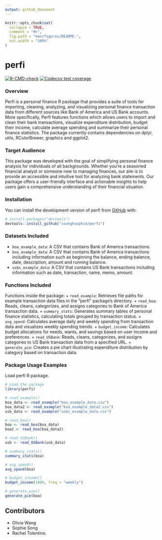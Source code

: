 ```yaml
---
output: github_document
---
```


<!-- README.md is generated from README.Rmd. Please edit that file -->

```r
knitr::opts_chunk$set(
  collapse = TRUE,
  comment = "#>",
  fig.path = "man/figures/README-",
  out.width = "100%"
)
```

# perfi

<!-- badges: start -->

[![R-CMD-check](https://github.com/ssonghaophie/perfi/actions/workflows/R-CMD-check.yaml/badge.svg)](https://github.com/ssonghaophie/perfi/actions/workflows/R-CMD-check.yaml)
[![Codecov test coverage](https://codecov.io/gh/ssonghaophie/perfi/branch/main/graph/badge.svg)](https://app.codecov.io/gh/ssonghaophie/perfi?branch=main)

<!-- badges: end -->

### Overview
Perfi is a personal finance R package that  provides a suite of tools for importing, cleaning, analyzing, and visualizing personal finance transaction data from different sources like Bank of America and US Bank accounts. More specifically, Perfi features functions which allows users to import and clean their bank transactions, visualize expenditure distribution, budget their income, calculate average spending and summarize their personal finance statistics. The package currently contains dependencies on dplyr, utils, RColorBrewer, graphics and ggplot2. 


### Target Audience
This package was developed with the goal of simplifying personal finance analysis for individuals of all backgrounds. Whether you're a seasoned financial analyst or someone new to managing finances, our aim is to provide an accessible and intuitive tool for analyzing bank statements. Our package offers a user-friendly interface and actionable insights to help users gain a comprehensive understanding of their financial situation.


### Installation 


You can install the development version of perfi from [GitHub](https://github.com/) with:
```r
# install.packages("devtools")
devtools::install_github("ssonghaophie/perfi")
```



### Datasets Included 
+ `boa_example_data`: A CSV that contains Bank of America transactions.
+ `boa_example_data`: A CSV that contains Bank of America transactions including information such as beginning the balance, ending balance, date, description, amount and running balance. 
+ `usbs_example_data`: A CSV that contains US Bank transactions including information such as date, transaction, name, memo, amount. 

### Functions Included

Functions inside the package:
+ `read_example`: Retrieves file paths for example transaction data files in the "perfi" package's directory.
+ `read_boa`: Reads, cleans, categorizes, and assigns categories to Bank of America transaction data.
+ `summary_stats`: Generates summary tables of personal finance statistics, calculating totals grouped by transaction status.
+ `avg_spend`: Calculates average daily and weekly spending from transaction data and visualizes weekly spending trends.
+ `budget_income`: Calculates budget allocations for needs, wants, and savings based on user income and preferences.
+ `read_USBank`: Reads, cleans, categorizes, and assigns categories to US Bank transaction data from a specified URL.
+ `generate_pie`: Creates a pie chart illustrating expenditure distribution by category based on transaction data.

### Package Usage Examples

Load perfi R package. 

```r
# Load the package 
library(perfi)

# read_example()
boa_data <- read_example("boa_example_data.csv")
boa_data2 <- read_example("boa_example_data2.csv")
usb_data <- read_example("usbs_example_data.csv")

# read_boa()
boa <- read_boa(boa_data)
boa2 <- read_boa(boa_data2)

# read_USBank()
usb <- read_USBank(usb_data)

# summary_stats()
summary_stats(boa)

# avg_spend()
avg_spend(boa)

# budget_income()
budget_income(1000, freq = "weekly")

# generate_pie()
generate_pie(boa)
```

## Contributors

- Olivia Wang 
- Sophie Song
- Rachel Tolentino.



